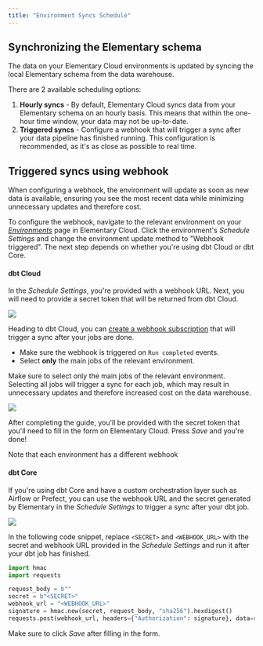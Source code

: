 ```yaml
---
title: "Environment Syncs Schedule"
---
```


## Synchronizing the Elementary schema

The data on your Elementary Cloud environments is updated by syncing the local Elementary schema from the data warehouse.

There are 2 available scheduling options:

1. **Hourly syncs** - By default, Elementary Cloud syncs data from your Elementary schema on an hourly basis. This means that within the one-hour time window, your data may not be up-to-date.
2. **Triggered syncs** - Configure a webhook that will trigger a sync after your data pipeline has finished running. This configuration is recommended, as it's as close as possible to real time.

## Triggered syncs using webhook

When configuring a webhook, the environment will update as soon as new data is available, ensuring you see the most recent data while minimizing unnecessary updates and therefore cost.

To configure the webhook, navigate to the relevant environment on your [_Environments_](https://app.elementary-data.com/settings/environments) page in Elementary Cloud. Click the environment's _Schedule Settings_ and change the environment update method to "Webhook triggered".
The next step depends on whether you're using dbt Cloud or dbt Core.

#### dbt Cloud

In the _Schedule Settings_, you're provided with a webhook URL. Next, you will need to provide a secret token that will be returned from dbt Cloud.

<img src="/pics/cloud/sync-webhook-dbt-cloud.png" />

Heading to dbt Cloud, you can [create a webhook subscription](https://docs.getdbt.com/docs/deploy/webhooks#create-a-webhook-subscription) that will trigger a sync after your jobs are done. 

- Make sure the webhook is triggered on `Run completed` events.
- Select **only** the main jobs of the relevant environment.

<Warning>Make sure to select only the main jobs of the relevant environment. Selecting all jobs will trigger a sync for each job, which may result in unnecessary updates and therefore increased cost on the data warehouse.</Warning>

<img src="/pics/cloud/dbt_cloud_webhook_setup.png" />

After completing the guide, you'll be provided with the secret token that you'll need to fill in the form on Elementary Cloud. Press _Save_ and you're done!

<Warning>Note that each environment has a different webhook</Warning>

#### dbt Core

If you're using dbt Core and have a custom orchestration layer such as Airflow or Prefect, you can use the webhook URL and the secret generated by Elementary in the _Schedule Settings_ to trigger a sync after your dbt job.

<img src="/pics/cloud/sync-webhook-dbt-core.png" />

In the following code snippet,
replace `<SECRET>` and `<WEBHOOK_URL>` with the secret and webhook URL provided in the _Schedule Settings_ and run it after your dbt job has finished.

```python
import hmac
import requests

request_body = b""
secret = b"<SECRET>"
webhook_url = "<WEBHOOK_URL>"
signature = hmac.new(secret, request_body, "sha256").hexdigest()
requests.post(webhook_url, headers={"Authorization": signature}, data=request_body)
```

Make sure to click _Save_ after filling in the form.
